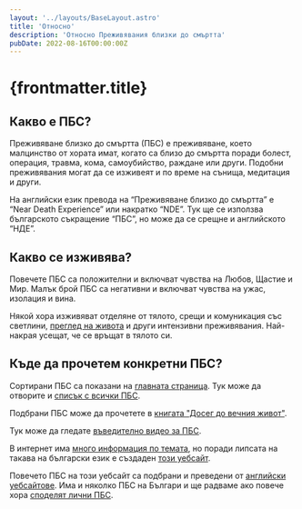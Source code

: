 ```yaml
---
layout: '../layouts/BaseLayout.astro'
title: 'Относно'
description: 'Относно Преживявания близки до смъртта'
pubDate: 2022-08-16T00:00:00Z
---
```


# {frontmatter.title}

## Какво е ПБС?

Преживяванe близко до смъртта (ПБС) e преживяване, което малцинство от хората имат, когато са близо до смъртта поради болест, операция, травма, кома, самоубийство, раждане или други. Подобни преживявания могат да се изживеят и по време на сънища, медитация и други.

На английски език превода на “Преживяване близко до смъртта” е “Near Death Experience” или накратко “NDE”. Тук ще се използва българското съкращение “ПБС”, но може да се срещне и английското “НДЕ”.

## Какво се изживява?

Повечете ПБС са положителни и включват чувства на Любов, Щастие и Мир. Малък брой ПБС са негативни и включват чувства на ужас, изолация и вина.

Някой хора изживяват отделяне от тялото, срещи и комуникация със светлини, [преглед на живота](/pages/life-review/) и други интензивни преживявания. Най-накрая усещат, че се връщат в тялото си.

## Къде да прочетем конкретни ПБС?

Сортирани ПБС са показани на [главната страница](/). Тук може да отворите и [списък с всички ПБС](/ndes/).

Подбрани ПБС може да прочетете в [книгата "Досег до вечния живот"](/books/).

Тук може да гледате [въведително видео за ПБС](/pages/video/).

В интернет има [много информация по темата](/links/), но поради липсата на такава на български език е създаден [този уебсайт](/pages/about-website/). 

Повечето ПБС на този уебсайт са подбрани и преведени от [английски уебсайтове](/links/). Има и няколко ПБС на Българи и ще радваме ако повече хора [споделят лични ПБС](/share/).
